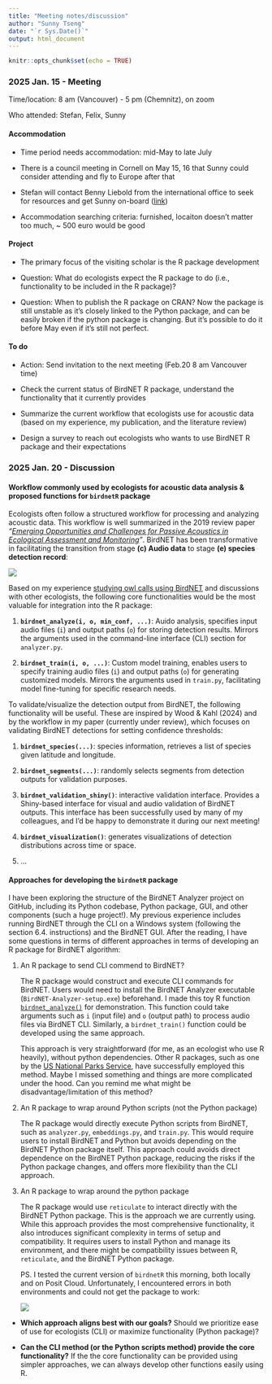 ```yaml
---
title: "Meeting notes/discussion"
author: "Sunny Tseng"
date: "`r Sys.Date()`"
output: html_document
---
```


```r
knitr::opts_chunk$set(echo = TRUE)
```

### 2025 Jan. 15 - Meeting

Time/location: 8 am (Vancouver) - 5 pm (Chemnitz), on zoom

Who attended: Stefan, Felix, Sunny

#### Accommodation

-   Time period needs accommodation: mid-May to late July

-   There is a council meeting in Cornell on May 15, 16 that Sunny could consider attending and fly to Europe after that

-   Stefan will contact Benny Liebold from the international office to seek for resources and get Sunny on-board ([link](https://www.tu-chemnitz.de/international/forschende/index.php.en))

-   Accommodation searching criteria: furnished, locaiton doesn't matter too much, \~ 500 euro would be good

#### Project

-   The primary focus of the visiting scholar is the R package development

-   Question: What do ecologists expect the R package to do (i.e., functionality to be included in the R package)?

-   Question: When to publish the R package on CRAN? Now the package is still unstable as it's closely linked to the Python package, and can be easily broken if the python package is changing. But it's possible to do it before May even if it's still not perfect.

#### To do

-   Action: Send invitation to the next meeting (Feb.20 8 am Vancouver time)

-   Check the current status of BirdNET R package, understand the functionality that it currently provides

-   Summarize the current workflow that ecologists use for acoustic data (based on my experience, my publication, and the literature review)

-   Design a survey to reach out ecologists who wants to use BirdNET R package and their expectations

### 2025 Jan. 20 - Discussion

#### Workflow commonly used by ecologists for acoustic data analysis & proposed functions for `birdnetR` package

Ecologists often follow a structured workflow for processing and analyzing acoustic data. This workflow is well summarized in the 2019 review paper *"[Emerging Opportunities and Challenges for Passive Acoustics in Ecological Assessment and Monitoring](https://besjournals.onlinelibrary.wiley.com/doi/full/10.1111/2041-210X.13101)"*. BirdNET has been transformative in facilitating the transition from stage **(c) Audio data** to stage **(e) species detection record**:

![](images/clipboard-1808135285.png)

Based on my experience [studying owl calls using BirdNET](https://ace-eco.org/vol19/iss1/art23/) and discussions with other ecologists, the following core functionalities would be the most valuable for integration into the R package:

1.  **`birdnet_analyze(i, o, min_conf, ...)`**: Auido analysis, specifies input audio files (`i`) and output paths (`o`) for storing detection results. Mirrors the arguments used in the command-line interface (CLI) section for `analyzer.py`.

2.  **`birdnet_train(i, o, ...)`**: Custom model training, enables users to specify training audio files (`i`) and output paths (`o`) for generating customized models. Mirrors the arguments used in `train.py`, facilitating model fine-tuning for specific research needs.

To validate/visualize the detection output from BirdNET, the following functionality will be useful. These are inspired by Wood & Kahl (2024) and by the workflow in my paper (currently under review), which focuses on validating BirdNET detections for setting confidence thresholds:

1.  **`birdnet_species(...)`**: species information, retrieves a list of species given latitude and longitude.

2.  **`birdnet_segments(...)`**: randomly selects segments from detection outputs for validation purposes.

3.  **`birdnet_validation_shiny()`**: interactive validation interface. Provides a Shiny-based interface for visual and audio validation of BirdNET outputs. This interface has been successfully used by many of my colleagues, and I’d be happy to demonstrate it during our next meeting!

4.  **`birdnet_visualization()`**: generates visualizations of detection distributions across time or space.

5.  ...

#### Approaches for developing the `birdnetR` package

I have been exploring the structure of the BirdNET Analyzer project on GitHub, including its Python codebase, Python package, GUI, and other components (such a huge project!). My previous experience includes running BirdNET through the CLI on a Windows system (following the section 6.4. instructions) and the BirdNET GUI. After the reading, I have some questions in terms of different approaches in terms of developing an R package for BirdNET algorithm:

1.  An R package to send CLI commend to BirdNET?

    The R package would construct and execute CLI commands for BirdNET. Users would need to install the BirdNET Analyzer executable (`BirdNET-Analyzer-setup.exe`) beforehand. I made this toy R function [`birdnet_analyze()`](https://github.com/SunnyTseng/Ch6_birdnet_r_package_collaborator/blob/main/R/Ch6_run_BirdNET_in_R.R) for demonstration. This function could take arguments such as `i` (input file) and `o` (output path) to process audio files via BirdNET CLI. Similarly, a `birdnet_train()` function could be developed using the same approach.

    This approach is very straightforward (for me, as an ecologist who use R heavily), without python dependencies. Other R packages, such as one by the [US National Parks Service](https://github.com/nationalparkservice/NSNSDAcoustics?tab=readme-ov-file#running-birdnet-from-rstudio), have successfully employed this method. Maybe I missed something and things are more complicated under the hood. Can you remind me what might be disadvantage/limitation of this method?

2.  An R package to wrap around Python scripts (not the Python package)

    The R package would directly execute Python scripts from BirdNET, such as `analyzer.py`, `embeddings.py`, and `train.py`. This would require users to install BirdNET and Python but avoids depending on the BirdNET Python package itself. This approach could avoids direct dependence on the BirdNET Python package, reducing the risks if the Python package changes, and offers more flexibility than the CLI approach.

3.  An R package to wrap around the python package

    The R package would use `reticulate` to interact directly with the BirdNET Python package. This is the approach we are currently using. While this approach provides the most comprehensive functionality, it also introduces significant complexity in terms of setup and compatibility. It requires users to install Python and manage its environment, and there might be compatibility issues between R, `reticulate`, and the BirdNET Python package.

    PS. I tested the current version of `birdnetR` this morning, both locally and on Posit Cloud. Unfortunately, I encountered errors in both environments and could not get the package to work:

    ![](images/clipboard-2913807267.png)

-   **Which approach aligns best with our goals?** Should we prioritize ease of use for ecologists (CLI) or maximize functionality (Python package)?

-   **Can the CLI method (or the Python scripts method) provide the core functionality?** If the the core functionality can be provided using simpler approaches, we can always develop other functions easily using R.
